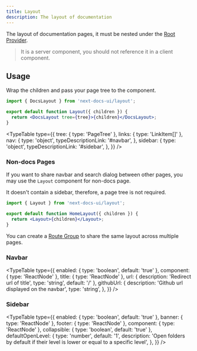 ```yaml
---
title: Layout
description: The layout of documentation
---
```


The layout of documentation pages, it must be nested under the
[Root Provider](/docs/ui/blocks/root-provider).

> It is a server component, you should not reference it in a client component.

## Usage

Wrap the children and pass your page tree to the component.

```jsx
import { DocsLayout } from 'next-docs-ui/layout';

export default function Layout({ children }) {
  return <DocsLayout tree={tree}>{children}</DocsLayout>;
}
```

<TypeTable
  type={{
    tree: { type: 'PageTree' },
    links: { type: 'LinkItem[]' },
    nav: {
      type: 'object',
      typeDescriptionLink: '#navbar',
    },
    sidebar: {
      type: 'object',
      typeDescriptionLink: '#sidebar',
    },
  }}
/>

### Non-docs Pages

If you want to share navbar and search dialog between other pages, you may use the `Layout` component for non-docs page.

It doesn't contain a sidebar, therefore, a page tree is not required.

```jsx
import { Layout } from 'next-docs-ui/layout';

export default function HomeLayout({ children }) {
  return <Layout>{children}</Layout>;
}
```

You can create a [Route Group](https://nextjs.org/docs/app/building-your-application/routing/route-groups) to share the same layout across multiple pages.

### Navbar

<TypeTable
  type={{
    enabled: { type: 'boolean', default: 'true' },
    component: { type: 'ReactNode' },
    title: { type: 'ReactNode' },
    url: { description: 'Redirect url of title', type: 'string', default: '/' },
    githubUrl: {
      description: 'Github url displayed on the navbar',
      type: 'string',
    },
  }}
/>

### Sidebar

<TypeTable
  type={{
    enabled: { type: 'boolean', default: 'true' },
    banner: { type: 'ReactNode' },
    footer: { type: 'ReactNode' },
    component: { type: 'ReactNode' },
    collapsible: { type: 'boolean', default: 'true' },
    defaultOpenLevel: {
      type: 'number',
      default: '1',
      description:
        'Open folders by default if their level is lower or equal to a specific level',
    },
  }}
/>
